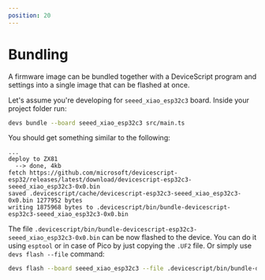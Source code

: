 ```yaml
---
position: 20
---
```


# Bundling

A firmware image can be bundled together with a DeviceScript program and settings
into a single image that can be flashed at once.

Let's assume you're developing for `seeed_xiao_esp32c3` board.
Inside your project folder run:

```bash
devs bundle --board seeed_xiao_esp32c3 src/main.ts
```

You should get something similar to the following:

```console
...
deploy to ZX81
  --> done, 4kb
fetch https://github.com/microsoft/devicescript-esp32/releases/latest/download/devicescript-esp32c3-seeed_xiao_esp32c3-0x0.bin
saved .devicescript/cache/devicescript-esp32c3-seeed_xiao_esp32c3-0x0.bin 1277952 bytes
writing 1875968 bytes to .devicescript/bin/bundle-devicescript-esp32c3-seeed_xiao_esp32c3-0x0.bin
```

The file `.devicescript/bin/bundle-devicescript-esp32c3-seeed_xiao_esp32c3-0x0.bin` can be now flashed
to the device.
You can do it using `esptool` or in case of Pico by just copying the `.UF2` file.
Or simply use `devs flash --file` command:

```bash
devs flash --board seeed_xiao_esp32c3 --file .devicescript/bin/bundle-devicescript-esp32c3-seeed_xiao_esp32c3-0x0.bin
```
